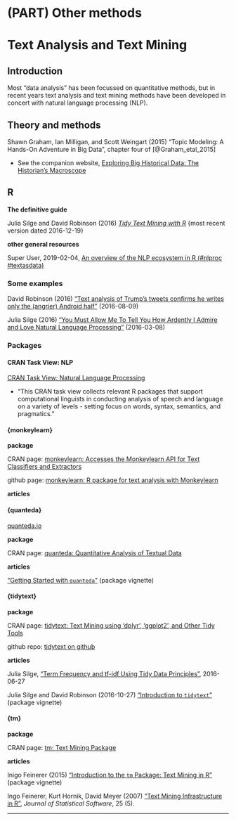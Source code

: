 # (PART) Other methods {-} 


# Text Analysis and Text Mining {#textanalysis}




## Introduction

Most "data analysis" has been focussed on quantitative methods, but in recent years text analysis and text mining methods have been developed in concert with natural language processing (NLP).


## Theory and methods

Shawn Graham, Ian Milligan, and Scott Weingart (2015) "Topic Modeling: A Hands-On Adventure in Big Data", chapter four of [@Graham_etal_2015]

- See the companion website, [Exploring Big Historical Data: The Historian's Macroscope](http://www.themacroscope.org/2.0/)




## R

**The definitive guide**

Julia Silge and David Robinson (2016) [_Tidy Text Mining with R_](http://tidytextmining.com/) {most recent version dated 2016-12-19}

**other general resources**

Super User, 2019-02-04, [An overview of the NLP ecosystem in R (#nlproc #textasdata)](https://www.r-bloggers.com/an-overview-of-the-nlp-ecosystem-in-r-nlproc-textasdata/)


### Some examples

David Robinson (2016) ["Text analysis of Trump's tweets confirms he writes only the (angrier) Android half"](http://varianceexplained.org/r/trump-tweets/) (2016-08-09)

Julia Silge (2016) ["You Must Allow Me To Tell You How Ardently I Admire and Love Natural Language Processing"](http://juliasilge.com/blog/You-Must-Allow-Me/) (2016-03-08)


### Packages


#### CRAN Task View: NLP

[CRAN Task View: Natural Language Processing](https://cran.r-project.org/web/views/NaturalLanguageProcessing.html)

- "This CRAN task view collects relevant R packages that support computational linguists in conducting analysis of speech and language on a variety of levels - setting focus on words, syntax, semantics, and pragmatics."


#### {monkeylearn}

**package**

CRAN page: [monkeylearn: Accesses the Monkeylearn API for Text Classifiers and Extractors](https://cran.r-project.org/package=monkeylearn)

github page: [monkeylearn: R package for text analysis with Monkeylearn](https://github.com/ropensci/monkeylearn)

**articles**



#### {quanteda}

[quanteda.io](http://quanteda.io/)


**package**

CRAN page: [quanteda: Quantitative Analysis of Textual Data](https://cran.r-project.org/package=quanteda)


**articles**

["Getting Started with `quanteda`"](https://cran.r-project.org/package=quanteda/vignettes/quickstart.html) (package vignette)


#### {tidytext}

**package**

CRAN page: [tidytext: Text Mining using 'dplyr', 'ggplot2', and Other Tidy Tools](https://cran.r-project.org/package=tidytext/)

github repo: [tidytext on github](https://github.com/juliasilge/tidytext)

**articles**

Julia Silge, ["Term Frequency and tf-idf Using Tidy Data Principles"](http://juliasilge.com/blog/Term-Frequency-tf-idf/), 2016-06-27

[]()

Julia Silge and David Robinson (2016-10-27) ["Introduction to `tidytext`"](https://cran.r-project.org/package=tidytext/vignettes/tidytext.html) (package vignette)


#### {tm}

**package**

CRAN page: [tm: Text Mining Package](https://cran.r-project.org/package=tm)


**articles**

Inigo Feinerer (2015) ["Introduction to the `tm` Package: Text Mining in R"](https://cran.r-project.org/package=tm/vignettes/tm.pdf) (package vignette)

Ingo Feinerer, Kurt Hornik, David Meyer (2007) ["Text Mining Infrastructure in R"](https://www.jstatsoft.org/article/view/v025i05), _Journal of Statistical Software_, 25 (5).



***



